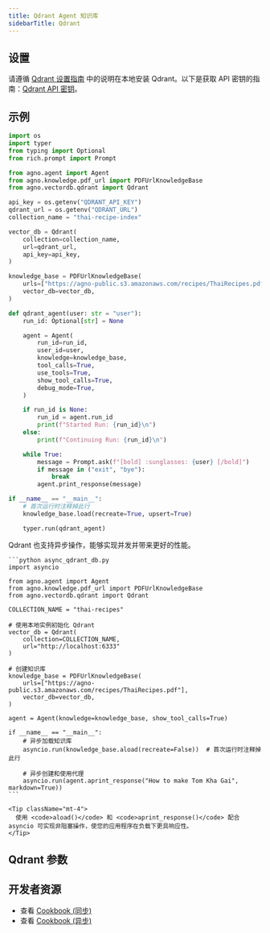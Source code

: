```yaml
---
title: Qdrant Agent 知识库
sidebarTitle: Qdrant
---
```


## 设置

请遵循 [Qdrant 设置指南](https://qdrant.tech/documentation/guides/installation/) 中的说明在本地安装 Qdrant。以下是获取 API 密钥的指南：[Qdrant API 密钥](https://qdrant.tech/documentation/cloud/authentication/)。

## 示例

```python agent_with_knowledge.py
import os
import typer
from typing import Optional
from rich.prompt import Prompt

from agno.agent import Agent
from agno.knowledge.pdf_url import PDFUrlKnowledgeBase
from agno.vectordb.qdrant import Qdrant

api_key = os.getenv("QDRANT_API_KEY")
qdrant_url = os.getenv("QDRANT_URL")
collection_name = "thai-recipe-index"

vector_db = Qdrant(
    collection=collection_name,
    url=qdrant_url,
    api_key=api_key,
)

knowledge_base = PDFUrlKnowledgeBase(
    urls=["https://agno-public.s3.amazonaws.com/recipes/ThaiRecipes.pdf"],
    vector_db=vector_db,
)

def qdrant_agent(user: str = "user"):
    run_id: Optional[str] = None

    agent = Agent(
        run_id=run_id,
        user_id=user,
        knowledge=knowledge_base,
        tool_calls=True,
        use_tools=True,
        show_tool_calls=True,
        debug_mode=True,
    )

    if run_id is None:
        run_id = agent.run_id
        print(f"Started Run: {run_id}\n")
    else:
        print(f"Continuing Run: {run_id}\n")

    while True:
        message = Prompt.ask(f"[bold] :sunglasses: {user} [/bold]")
        if message in ("exit", "bye"):
            break
        agent.print_response(message)

if __name__ == "__main__":
    # 首次运行时注释掉此行
    knowledge_base.load(recreate=True, upsert=True)

    typer.run(qdrant_agent)
```

<Card title="异步支持 ⚡">
  <div className="mt-2">
    <p>
      Qdrant 也支持异步操作，能够实现并发并带来更好的性能。
    </p>
    
    ```python async_qdrant_db.py
    import asyncio

    from agno.agent import Agent
    from agno.knowledge.pdf_url import PDFUrlKnowledgeBase
    from agno.vectordb.qdrant import Qdrant

    COLLECTION_NAME = "thai-recipes"

    # 使用本地实例初始化 Qdrant
    vector_db = Qdrant(
        collection=COLLECTION_NAME, 
        url="http://localhost:6333"
    )

    # 创建知识库
    knowledge_base = PDFUrlKnowledgeBase(
        urls=["https://agno-public.s3.amazonaws.com/recipes/ThaiRecipes.pdf"],
        vector_db=vector_db,
    )

    agent = Agent(knowledge=knowledge_base, show_tool_calls=True)

    if __name__ == "__main__":
        # 异步加载知识库
        asyncio.run(knowledge_base.aload(recreate=False))  # 首次运行时注释掉此行

        # 异步创建和使用代理
        asyncio.run(agent.aprint_response("How to make Tom Kha Gai", markdown=True))
    ```
    
    <Tip className="mt-4">
      使用 <code>aload()</code> 和 <code>aprint_response()</code> 配合 asyncio 可实现非阻塞操作，使您的应用程序在负载下更具响应性。
    </Tip>
  </div>
</Card>

## Qdrant 参数

<Snippet file="vectordb_qdrant_params.mdx" />

## 开发者资源

- 查看 [Cookbook (同步)](https://github.com/agno-agi/agno/blob/main/cookbook/agent_concepts/knowledge/vector_dbs/qdrant_db/qdrant_db.py)
- 查看 [Cookbook (异步)](https://github.com/agno-agi/agno/blob/main/cookbook/agent_concepts/knowledge/vector_dbs/qdrant_db/async_qdrant_db.py)